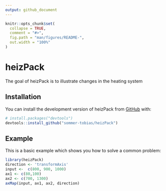 ```yaml
---
output: github_document
---
```


<!-- README.md is generated from README.Rmd. Please edit that file -->

```r
knitr::opts_chunk$set(
  collapse = TRUE,
  comment = "#>",
  fig.path = "man/figures/README-",
  out.width = "100%"
)
```

# heizPack

<!-- badges: start -->
<!-- badges: end -->

The goal of heizPack is to illustrate changes in the heating system

## Installation

You can install the development version of heizPack from [GitHub](https://github.com/) with:

``` r
# install.packages("devtools")
devtools::install_github("sommer-tobias/heizPack")
```

## Example

This is a basic example which shows you how to solve a common problem:

```r
library(heizPack)
direction <- 'transformAxis'
input <-  c(800, 900, 1000)
ax1 <- c(80,100)
ax2 <- c(700, 1300)
axMap(input, ax1, ax2, direction)
```


